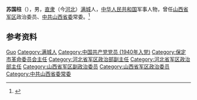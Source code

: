 '''苏国柱'''（{{bd|1922年||2010年|7月10日}}），男，[[直隶|直隶]]（今[[河北|河北]]）[[满城|满城]]人，[[中华人民共和国|中华人民共和国]]军事人物，曾任[[山西省军区|山西省军区]]政治委员、[[中共山西省委|中共山西省委]]常委。<ref>{{Cite web|title=苏国柱|url=http://www.bddfz.com/?m=show&cid=125&id=1569|accessdate=2021-02-07|work=保定地方志|archive-date=2021-02-14|archive-url=https://web.archive.org/web/20210214092502/http://www.bddfz.com/?m=show&cid=125&id=1569|dead-url=no}}</ref>

== 参考资料 ==
{{reflist}}

{{保定市市长}}

{{Authority control}}
{{DEFAULTSORT:Su苏}}
[[Category:苏姓|Guo]]
[[Category:满城人|Category:满城人]]
[[Category:中国共产党党员_(1940年入党)|Category:中国共产党党员 (1940年入党)]]
[[Category:保定市革命委员会主任|Category:保定市革命委员会主任]]
[[Category:河北省军区政治部副主任|Category:河北省军区政治部副主任]]
[[Category:河北省军区政治部主任|Category:河北省军区政治部主任]]
[[Category:山西省军区副政治委员|Category:山西省军区副政治委员]]
[[Category:山西省军区政治委员|Category:山西省军区政治委员]]
[[Category:中共山西省委常委|Category:中共山西省委常委]]

{{中国人物小作品}}